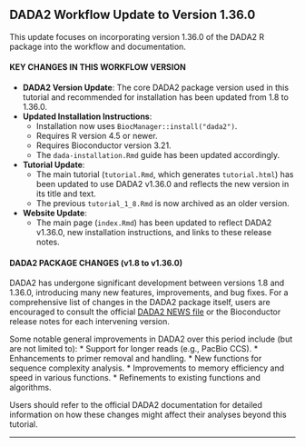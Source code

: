 DADA2 Workflow Update to Version 1.36.0
-----------------------------------------

This update focuses on incorporating version 1.36.0 of the DADA2 R package into the workflow and documentation.

#### KEY CHANGES IN THIS WORKFLOW VERSION

*   **DADA2 Version Update**: The core DADA2 package version used in this tutorial and recommended for installation has been updated from 1.8 to 1.36.0.
*   **Updated Installation Instructions**:
    *   Installation now uses `BiocManager::install("dada2")`.
    *   Requires R version 4.5 or newer.
    *   Requires Bioconductor version 3.21.
    *   The `dada-installation.Rmd` guide has been updated accordingly.
*   **Tutorial Update**:
    *   The main tutorial (`tutorial.Rmd`, which generates `tutorial.html`) has been updated to use DADA2 v1.36.0 and reflects the new version in its title and text.
    *   The previous `tutorial_1_8.Rmd` is now archived as an older version.
*   **Website Update**:
    *   The main page (`index.Rmd`) has been updated to reflect DADA2 v1.36.0, new installation instructions, and links to these release notes.

#### DADA2 PACKAGE CHANGES (v1.8 to v1.36.0)

DADA2 has undergone significant development between versions 1.8 and 1.36.0, introducing many new features, improvements, and bug fixes. For a comprehensive list of changes in the DADA2 package itself, users are encouraged to consult the official [DADA2 NEWS file](https://github.com/benjjneb/dada2/blob/master/NEWS.md) or the Bioconductor release notes for each intervening version.

Some notable general improvements in DADA2 over this period include (but are not limited to):
*   Support for longer reads (e.g., PacBio CCS).
*   Enhancements to primer removal and handling.
*   New functions for sequence complexity analysis.
*   Improvements to memory efficiency and speed in various functions.
*   Refinements to existing functions and algorithms.

Users should refer to the official DADA2 documentation for detailed information on how these changes might affect their analyses beyond this tutorial.

-----------------------------------------
